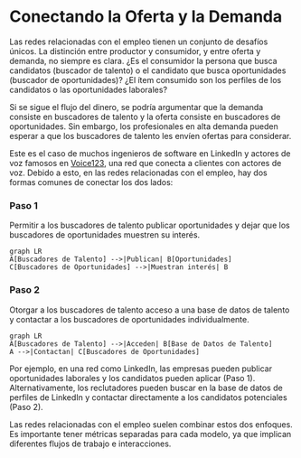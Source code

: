 
# Conectando la Oferta y la Demanda

Las redes relacionadas con el empleo tienen un conjunto de desafíos únicos. La distinción entre productor y consumidor, y entre oferta y demanda, no siempre es clara. ¿Es el consumidor la persona que busca candidatos (buscador de talento) o el candidato que busca oportunidades (buscador de oportunidades)? ¿El ítem consumido son los perfiles de los candidatos o las oportunidades laborales?

<Callout>
Si se sigue el flujo del dinero, se podría argumentar que la demanda consiste en buscadores de talento y la oferta consiste en buscadores de oportunidades. Sin embargo, los profesionales en alta demanda pueden esperar a que los buscadores de talento les envíen ofertas para considerar.
</Callout>

Este es el caso de muchos ingenieros de software en LinkedIn y actores de voz famosos en [Voice123](/redes-empleo/redes-empleo-vistas-perfil), una red que conecta a clientes con actores de voz. Debido a esto, en las redes relacionadas con el empleo, hay dos formas comunes de conectar los dos lados:

<Steps>

### Paso 1

Permitir a los buscadores de talento publicar oportunidades y dejar que los buscadores de oportunidades muestren su interés.

```mermaid
graph LR
A[Buscadores de Talento] -->|Publican| B[Oportunidades]
C[Buscadores de Oportunidades] -->|Muestran interés| B
```

### Paso 2

Otorgar a los buscadores de talento acceso a una base de datos de talento y contactar a los buscadores de oportunidades individualmente.

```mermaid
graph LR
A[Buscadores de Talento] -->|Acceden| B[Base de Datos de Talento]
A -->|Contactan| C[Buscadores de Oportunidades]
```

</Steps>

Por ejemplo, en una red como LinkedIn, las empresas pueden publicar oportunidades laborales y los candidatos pueden aplicar ($\text{Paso 1}$). Alternativamente, los reclutadores pueden buscar en la base de datos de perfiles de LinkedIn y contactar directamente a los candidatos potenciales ($\text{Paso 2}$).

Las redes relacionadas con el empleo suelen combinar estos dos enfoques. Es importante tener métricas separadas para cada modelo, ya que implican diferentes flujos de trabajo e interacciones.